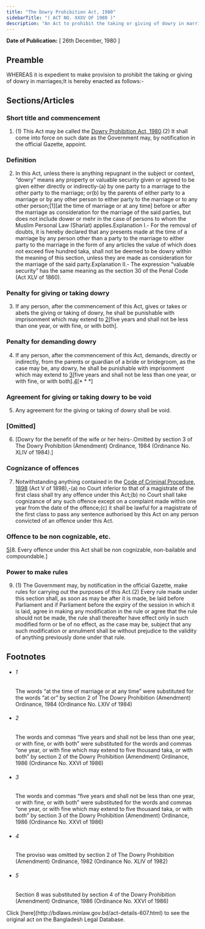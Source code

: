 ```yaml
---
title: "The Dowry Prohibition Act, 1980"
sidebarTitle: "( ACT NO. XXXV OF 1980 )"
description: "An Act to prohibit the taking or giving of dowry in marriages."
---
```


**Date of Publication:** [ 26th December, 1980 ]

## Preamble

WHEREAS it is expedient to make provision to prohibit the taking or giving of dowry in marriages;It is hereby enacted as follows:-

## Sections/Articles

### Short title and commencement

1. (1) This Act may be called the [Dowry Prohibition Act, 1980](/laws/volume-22/act-607 "Dowry Prohibition Act, 1980").(2) It shall come into force on such date as the Government may, by notification in the official Gazette, appoint.

### Definition

2. In this Act, unless there is anything repugnant in the subject or context, “dowry” means any property or valuable security given or agreed to be given either directly or indirectly-(a) by one party to a marriage to the other party to the marriage; or(b) by the parents of either party to a marriage or by any other person to either party to the marriage or to any other person;[1][at the time of marriage or at any time] before or after the marriage as consideration for the marriage of the said parties, but does not include dower or mehr in the case of persons to whom the Muslim Personal Law (Shariat) applies.Explanation I.- For the removal of doubts, it is hereby declared that any presents made at the time of a marriage by any person other than a party to the marriage to either party to the marriage in the form of any articles the value of which does not exceed five hundred taka, shall not be deemed to be dowry within the meaning of this section, unless they are made as consideration for the marriage of the said party.Explanation II.- The expression “valuable security” has the same meaning as the section 30 of the Penal Code (Act XLV of 1860).

### Penalty for giving or taking dowry

3. If any person, after the commencement of this Act, gives or takes or abets the giving or taking of dowry, he shall be punishable with imprisonment which may extend to [2](1)[five years and shall not be less than one year, or with fine, or with both].

### Penalty for demanding dowry

4. If any person, after the commencement of this Act, demands, directly or indirectly, from the parents or guardian of a bride or bridegroom, as the case may be, any dowry, he shall be punishable with imprisonment which may extend to [3](1)[five years and shall not be less than one year, or with fine, or with both].[4](2)[\* \* \*]

### Agreement for giving or taking dowry to be void

5. Any agreement for the giving or taking of dowry shall be void.

### [Omitted]

6. [Dowry for the benefit of the wife or her heirs-.Omitted by section 3 of The Dowry Prohibition (Amendment) Ordinance, 1984 (Ordinance No. XLIV of 1984).]

### Cognizance of offences

7. Notwithstanding anything contained in the [Code of Criminal Procedure, 1898](/laws/volume-4/act-75 "Code of Criminal Procedure, 1898") (Act V of 1898),-(a) no Court inferior to that of a magistrate of the first class shall try any offence under this Act;(b) no Court shall take cognizance of any such offence except on a complaint made within one year from the date of the offence;(c) it shall be lawful for a magistrate of the first class to pass any sentence authorised by this Act on any person convicted of an offence under this Act.

### Offence to be non cognizable, etc.

[5](1)[8. Every offence under this Act shall be non cognizable, non-bailable and compoundable.]

### Power to make rules

9. (1) The Government may, by notification in the official Gazette, make rules for carrying out the purposes of this Act.(2) Every rule made under this section shall, as soon as may be after it is made, be laid before Parliament and if Parliament before the expiry of the session in which it is laid, agree in making any modification in the rule or agree that the rule should not be made, the rule shall thereafter have effect only in such modified form or be of no effect, as the case may be, subject that any such modification or annulment shall be without prejudice to the validity of anything previously done under that rule.

## Footnotes

- ###### 1

  The words “at the time of marriage or at any time” were substituted for the words “at or” by section 2 of The Dowry Prohibition (Amendment) Ordinance, 1984 (Ordinance No. LXIV of 1984)

- ###### 2

  The words and commas “five years and shall not be less than one year, or with fine, or with both” were substituted for the words and commas “one year, or with fine which may extend to five thousand taka, or with both” by section 2 of the Dowry Prohibition (Amendment) Ordinance, 1986 (Ordinance No. XXVI of 1986)

- ###### 3

  The words and commas “five years and shall not be less than one year, or with fine, or with both” were substituted for the words and commas “one year, or with fine which may extend to five thousand taka, or with both” by section 3 of the Dowry Prohibition (Amendment) Ordinance, 1986 (Ordinance No. XXVI of 1986)

- ###### 4

  The proviso was omitted by section 2 of The Dowry Prohibition (Amendment) Ordinance, 1982 (Ordinance No. XLIV of 1982)

- ###### 5

  Section 8 was substituted by section 4 of the Dowry Prohibition (Amendment) Ordinance, 1986 (Ordinance No. XXVI of 1986)

<Note>
  Click [here](http://bdlaws.minlaw.gov.bd/act-details-607.html) to see the original act on the Bangladesh Legal Database.
</Note>
